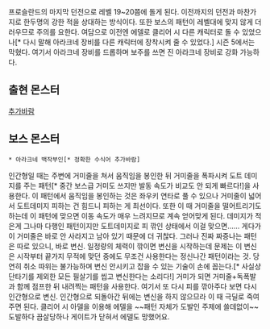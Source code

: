 프로슬란드의 마지막 던전으로 레벨 19~20쯤에 돌게 된다. 이전까지의 던전과 마찬가지로 한두명의 강한 적을 상대하는 방식이다. 또한 보스의 패턴이 레벨대에 맞지 않게 더러우므로 주의를 요한다. 여담으로 이전엔 에델로 클리어 시 다른 캐릭터로 돌 수 있었으나[* 다시 말해 아라크네 장비를 다른 캐릭터에 장착시켜 줄 수 있었다.] 시즌 5에서는 막혔다. 여기서 아라크네 장비를 드롭하며 보주를 쓰면 진 아라크네 장비로 강화 가능하다.

== 출현 몬스터 ==
[[추가바람]]

== 보스 몬스터 ==
 * 아라크네 백작부인[* 정확한 수식어 추가바람]
인간형일 때는 주변에 거미줄을 쳐서 움직임을 봉인한 뒤 거미줄을 폭파시켜 도트 데미지를 주는 패턴[* 중간 보스급 거미도 쓰지만 발동 속도가 비교도 안 되게 빠르다!]을 사용한다. 이 패턴에서 움직임을 봉인하는 것은 좌우키 연타로 풀 수 있으나 거미줄이 넓어서 도트데미지 피하는 건 힘드니 피하는 게 최선이다. 또한 이 때 거미줄을 떨어트리기도 하는데 이 패턴에 맞으면 이동 속도가 매우 느려지므로 계속 얻어맞게 된다. 데미지가 적은게 그나마 다행인 패턴이지만 도트데미지로 피 깎인 상태에서 이걸 맞으면…… 게다가 이 거미줄은 바로 안 사라지고 남아 있기 때문에 더 귀찮다.
그러나 진짜 짜증나는 패턴은 따로 있으니, 바로 변신. 일정량의 체력이 깎이면 변신을 시작하는데 문제는 이 변신은 시작부터 끝가지 무적에 맞던 중에도 무조건 사용한다는 정신나간 패턴이라는 것. 당연히 취소 따위는 불가능하며 변신 안시키고 잡을 수 있는 기술이 손에 꼽는다.[* 사실상 단타기를 제외한 모든 필살기를 씹고 변신한다는 소리다!] 거미가 되면 거미줄+독폭발과 함께 점프한 뒤 내려찍는 패턴을 사용한다. 여기서 또 다시 피를 깎아주다 보면 다시 인간형으로 변신. 인간형으로 되돌아간 뒤에는 변신을 하지 않으므라 이 때 극딜로 죽여주면 된다. 클리어 시 아델을 이용해 에델을 ~~패턴 자체가 도발인 주제에 쓸데없이~~ 도발하다  끔살당하나 게이트가 닫혀서 에델도 망했어요.
